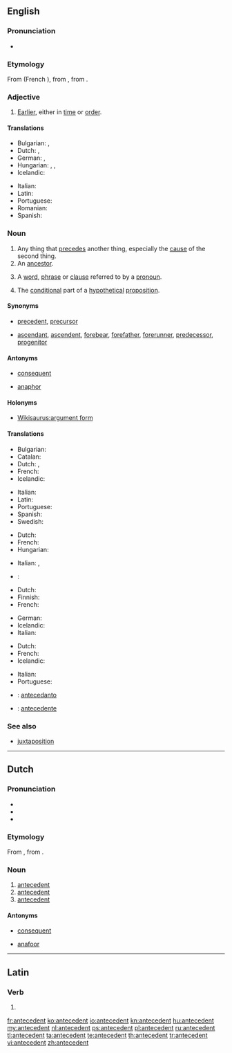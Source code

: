 ==English==
{{wikipedia}}

===Pronunciation===
* {{IPA|/æntəˈsidnt/|/æn'tesədnt/}}

===Etymology===
From {{etyl|fro}} {{term|antecedent|lang=fro}} (French {{term|antécédent|lang=fr}}), from {{etyl|la}} {{term|antecedens|antecēdēns|go before|lang=la}}, from {{term|antecedere|antecēdere|to yield before|lang=la}}.

===Adjective===
{{en-adj|-}}

# [[earlier|Earlier]], either in [[time]] or [[order]].
#: {{rfex}}

====Translations====
{{trans-top|earlier in time or order}}
* Bulgarian: {{t|bg|предшестващ}}, {{t|bg|предишен}}
* Dutch: {{t-|nl|voorafgaand}}, {{t+|nl|vroeger}}
* German: {{t+|de|früher}}, {{t-|de|vorausgehend}}
* Hungarian: {{t-|hu|megelőző}}, {{t+|hu|korábbi}}, {{t-|hu|előbbi}}
* Icelandic: {{t|is|undanfari|m}}
{{trans-mid}}
* Italian: {{t-|it|antecedente}}
* Latin: {{t-|la|antecedens|alt=antecēdēns}}
* Portuguese: {{t+|pt|antecedente}}
* Romanian: {{t|ro|antecedent}}
* Spanish: {{t|es|antecedente}}
{{trans-bottom}}

===Noun===
{{examples-right|sense=linguistics: expression referred to by pronoun|examples=
* In “The policeman asked the boy what he was doing.”, the phrase “the boy” is the antecedent of the pronoun “he”.
* In the sentence “I saw my girlfriend yesterday wearing her old jacket which is odd because she almost never wears it.”, the phrase “my girlfriend” is the antecedent of “her” and “old jacket” is the antecedent of “it”.}}
{{en-noun}}

# Any thing that [[precede]]s another thing, especially the [[cause]] of the second thing.
# An [[ancestor]].
# {{grammar}} A [[word]], [[phrase]] or [[clause]] referred to by a [[pronoun]].
# {{logic}} The [[conditional]] part of a [[hypothetical]] [[proposition]].
#: {{rfex}}

====Synonyms====
* {{sense|something which precedes}} [[precedent]], [[precursor]]
* {{sense|an ancestor}} [[ascendant]], [[ascendent]], [[forebear]], [[forefather]], [[forerunner]], [[predecessor]], [[progenitor]]

====Antonyms====
* {{sense|logic}} [[consequent]]
* {{sense|linguistics}} [[anaphor]]

====Holonyms====
* [[Wikisaurus:argument form]]

====Translations====
{{trans-top|any thing that precedes another thing}}
* Bulgarian: {{t|bg|предшественик}}
* Catalan: {{t|ca|antecedent|m}}
* Dutch: {{t+|nl|antecedent|n}}, {{t-|nl|voorafgaande|n}}
* French: {{t+|fr|antécédent|m}}
* Icelandic: {{t|is|undanfari|m}}
{{trans-mid}}
* Italian: {{t-|it|antecedente|m}}
* Latin: {{t-|la|antecedens|n|alt=antecēdēns}}
* Portuguese: {{t+|pt|antecedente|m}}
* Spanish: {{t+|es|antecedente|m}}
* Swedish: {{t|sv|föregångare|c}}
{{trans-bottom}}

{{trans-top|ancestor}}
* Dutch: {{t-|nl|voorouder|c}}
* French: {{t+|fr|ascendant|m}}
* Hungarian: {{t+|hu|ős}}
{{trans-mid}}
* Italian: {{t-|it|antenato|m}}, {{t-|it|progenitore|m}}
* {{ttbc|pt}}: {{t-|pt|antecedentes|m|p}}
{{trans-bottom}}

{{trans-top|word, phrase or clause referred to by a pronoun}}
* Dutch: {{t+|nl|antecedent|n}}
* Finnish: {{t-|fi|korrelaatti}}
* French: {{t+|fr|antécédent|m}}
{{trans-mid}}
* German: {{t-|de|Bezugswort|n}}
* Icelandic: {{t|is|undanfari|m}}
* Italian: {{t-|it|antecedente|m}}
{{trans-bottom}}

{{trans-top|conditional part of a hypothetical proposition}}
* Dutch: {{t+|nl|antecedent|n}}
* French: {{t+|fr|antécédent|m}}
* Icelandic: {{t|is|forliður|f}}
{{trans-mid}}
* Italian: {{t-|it|antecedente|m}}
* Portuguese: {{t+|pt|antecedente|m}}
{{trans-bottom}}

{{checktrans-top}}
* {{ttbc|io}} : [[antecedanto]]
{{trans-mid}}
* {{ttbc|es}}: [[antecedente]]
{{trans-bottom}}

===See also===
* [[juxtaposition]]

----

==Dutch==

===Pronunciation===
* {{IPA|/ɑn.tə.səˈdɛnt/|lang=nl}}
* {{audio|Nl-antecedent.ogg|audio}}
* {{hyphenation|an|te|ce|dent}}

===Etymology===
From {{etyl|la|nl}} {{term|antecedens|antecēdēns|go before|lang=la}}, from {{term|antecedere|antecēdere|to yield before|lang=la}}.

===Noun===
{{nl-noun|n|antecedenten|antecedentje}}

# [[#English|antecedent]] {{gloss|linguistics}}
# [[#English|antecedent]] {{gloss|logic}}
# [[#English|antecedent]] {{gloss|thing that precedes}}

====Antonyms====
* {{sense|logic}} [[consequent]]
* {{sense|linguistics}} [[anafoor]]

----

==Latin==

===Verb===
{{la-verb-form|antecēdent}}

# {{conjugation of|antecedo|antecēdō|3|p|fut|act|ind|lang=la}}

[[fr:antecedent]]
[[ko:antecedent]]
[[io:antecedent]]
[[kn:antecedent]]
[[hu:antecedent]]
[[my:antecedent]]
[[nl:antecedent]]
[[ps:antecedent]]
[[pl:antecedent]]
[[ru:antecedent]]
[[tl:antecedent]]
[[ta:antecedent]]
[[te:antecedent]]
[[th:antecedent]]
[[tr:antecedent]]
[[vi:antecedent]]
[[zh:antecedent]]